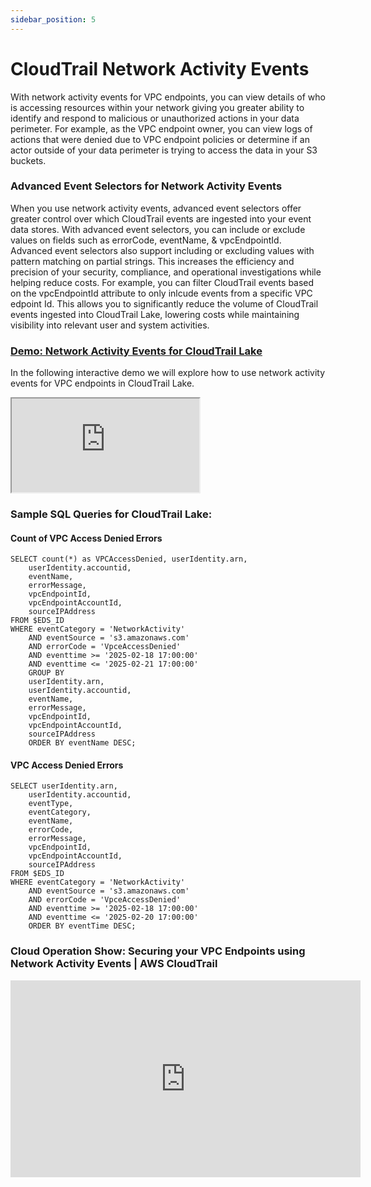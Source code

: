 ```yaml
---
sidebar_position: 5
---
```

# CloudTrail Network Activity Events

With network activity events for VPC endpoints, you can view details of who is accessing resources within your network giving you greater ability to identify and respond to malicious or unauthorized actions in your data perimeter. For example, as the VPC endpoint owner, you can view logs of actions that were denied due to VPC endpoint policies or determine if an actor outside of your data perimeter is trying to access the data in your S3 buckets.

### Advanced Event Selectors for Network Activity Events
When you use network activity events, advanced event selectors offer greater control over which CloudTrail events are ingested into your event data stores. With advanced event selectors, you can include or exclude values on fields such as errorCode, eventName, & vpcEndpointId. Advanced event selectors also support including or excluding values with pattern matching on partial strings. This increases the efficiency and precision of your security, compliance, and operational investigations while helping reduce costs. For example, you can filter CloudTrail events based on the vpcEndpointId attribute to only inlcude events from a specific VPC edpoint Id. This allows you to significantly reduce the volume of CloudTrail events ingested into CloudTrail Lake, lowering costs while maintaining visibility into relevant user and system activities.

### [Demo: Network Activity Events for CloudTrail Lake](https://aws-cloudops.storylane.io/demo/n5vlqcsmygpi)

In the following interactive demo we will explore how to use network activity events for VPC endpoints in CloudTrail Lake. 

<div>
<script async src="https://js.storylane.io/js/v2/storylane.js"></script>
  <div class="sl-embed"  style={{position: "relative",paddingBottom: "56.25%",width: "100%",height: "0",transform: "scale(1)"}}>
   <iframe loading="lazy" class="sl-demo" src="https://aws-cloudops.storylane.io/demo/n5vlqcsmygpi?embed=inline" name="sl-embed" allow="fullscreen" allowfullscreen style={{position: "absolute",top: "0",left: "0",width: "100%",height: "100%",border: "1px solid rgba(63,95,172,0.35)",boxShadow: "0px 0px 18px rgba(26, 19, 72, 0.15)",borderRadius: "10px;box-sizing:border-box"}}>
    </iframe>
    </div>
</div>

### Sample SQL Queries for CloudTrail Lake:

#### Count of VPC Access Denied Errors
```
SELECT count(*) as VPCAccessDenied, userIdentity.arn,
    userIdentity.accountid,
    eventName,
    errorMessage,
    vpcEndpointId,
    vpcEndpointAccountId,
    sourceIPAddress
FROM $EDS_ID
WHERE eventCategory = 'NetworkActivity'
    AND eventSource = 's3.amazonaws.com' 
    AND errorCode = 'VpceAccessDenied' 
    AND eventtime >= '2025-02-18 17:00:00'
    AND eventtime <= '2025-02-21 17:00:00'
    GROUP BY 
    userIdentity.arn,
    userIdentity.accountid,
    eventName,
    errorMessage,
    vpcEndpointId,
    vpcEndpointAccountId,
    sourceIPAddress
    ORDER BY eventName DESC;
```

#### VPC Access Denied Errors
```
SELECT userIdentity.arn,
    userIdentity.accountid,
    eventType,
    eventCategory,
    eventName,
    errorCode,
    errorMessage,
    vpcEndpointId,
    vpcEndpointAccountId,
    sourceIPAddress
FROM $EDS_ID
WHERE eventCategory = 'NetworkActivity'
    AND eventSource = 's3.amazonaws.com' 
    AND errorCode = 'VpceAccessDenied' 
    AND eventtime >= '2025-02-18 17:00:00'
    AND eventtime <= '2025-02-20 17:00:00'
    ORDER BY eventTime DESC;
```

### Cloud Operation Show: Securing your VPC Endpoints using Network Activity Events | AWS CloudTrail

<div align="center">
<iframe width="560" height="315" src="https://www.youtube.com/embed/pAppy_tkWPY?si=sy7w_Yp8nejmwbLv" title="YouTube video player" frameborder="0" allow="accelerometer; autoplay; clipboard-write; encrypted-media; gyroscope; picture-in-picture; web-share" referrerpolicy="strict-origin-when-cross-origin" allowfullscreen></iframe>
</div>
